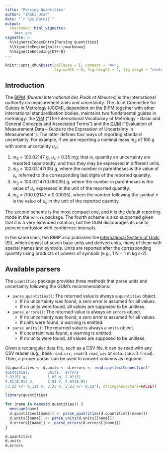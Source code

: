```yaml
---
title: "Parsing Quantities"
author: "Iñaki Ucar"
date: "`r Sys.Date()`"
output: 
  rmarkdown::html_vignette:
    toc: yes
vignette: >
  %\VignetteIndexEntry{Parsing Quantities}
  %\VignetteEngine{knitr::rmarkdown}
  %\VignetteEncoding{UTF-8}
---
```


```r
knitr::opts_chunk$set(collapse = T, comment = "#>", 
                      fig.width = 6, fig.height = 4, fig.align = "center")
```

## Introduction

The [BIPM](https://www.bipm.org/) (*Bureau International des Poids et Mesures*) is the international *authority* on measurement units and uncertainty. The Joint Committee for Guides in Metrology (JCGM), dependent on the BIPM together with other international standardisation bodies, maintains two fundamental guides in metrology: the [VIM](https://www.bipm.org/en/committees/jc/jcgm/publications) ("The International Vocabulary of Metrology -- Basic and General Concepts and Associated Terms") and the [GUM](https://www.bipm.org/en/committees/jc/jcgm/publications) ("Evaluation of Measurement Data -- Guide to the Expression of Uncertainty in Measurement"). The latter defines four ways of reporting standard uncertainty. For example, if we are reporting a nominal mass $m_S$ of 100 g with some uncertainty $u_c$:

1) $m_S$ = 100.02147 g, $u_c$ = 0.35 mg; that is, quantity an uncertainty are reported separatedly, and thus they may be expressed in different units.
2) $m_S$ = 100.02147(35) g, where the number in parentheses is the value of $u_c$ referred to the corresponding last digits of the reported quantity.
3) $m_S$ = 100.02147(0.00035) g, where the number in parentheses is the value of $u_c$ expressed in the unit of the reported quantity.
4) $m_S$ = (100.02147 $\pm$ 0.00035), where the number following the symbol $\pm$ is the value of $u_c$ in the unit of the reported quantity.

The second scheme is the most compact one, and it is the default reporting mode in the `errors` package. The fourth scheme is also supported given that it is a very extended notation, but the GUM discourages its use to prevent confusion with confidence intervals.

In the same lines, the BIMP also publishes the [International System of Units](https://www.bipm.org/en/measurement-units/) (SI), which consist of seven base units and derived units, many of them with special names and symbols. Units are reported after the corresponding quantity using products of powers of symbols (e.g., 1 N = 1 m kg s-2).

## Available parsers

The `quantities` package provides three methods that parse units and uncertainty following the GUM's recommendations:

- `parse_quantities()`: The returned value is always a `quantities` object.
    - If no uncertainty was found, a zero error is assumed for all values.
    - If no units were found, all values are supposed to be unitless.
- `parse_errors()`: The returned value is always an `errors` object.
    - If no uncertainty was found, a zero error is assumed for all values.
    - If units were found, a warning is emitted.
- `parse_units()`: The returned value is always a `units` object.
    - If uncertaint was found, a warning is emitted.
    - If no units were found, all values are supposed to be unitless.
    
Given a rectangular data file, such as a CSV file, it can be read with any CSV reader (e.g., base `read.csv`, `readr`'s `read_csv` or `data.table`'s `fread`). Then, a proper parser can be used to convert columns as required.

```r
(d.quantities <- d.units <- d.errors <- read.csv(textConnection("
quantities,        units,  errors
1.02(5) g,         1.02 g, 1.02(5)
2.51(0.01) V,      2.51 V, 2.51(0.01)
(3.23 +/- 0.12) m, 3.23 m, 3.23 +/- 0.12"), stringsAsFactors=FALSE))
```

```r
library(quantities)

for (name in names(d.quantities)) {
  message(name)
  d.quantities[[name]] <- parse_quantities(d.quantities[[name]])
  d.units[[name]] <- parse_units(d.units[[name]])
  d.errors[[name]] <- parse_errors(d.errors[[name]])
}

d.quantities
d.units
d.errors
```

